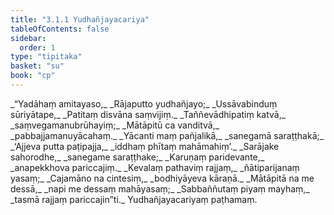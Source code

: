 ```yaml
---
title: "3.1.1 Yudhañjayacariya"
tableOfContents: false
sidebar:
  order: 1
type: "tipitaka"
basket: "su"
book: "cp"
---
```



<DynamicBreadcrumb />

<Division number="1" book="cp" bookNo="21" page="408">

<Paragraph number="269" type="verses" book="cp">
_“Yadāhaṃ amitayaso,_  
_Rājaputto yudhañjayo;_  
_Ussāvabinduṃ sūriyātape,_  
_Patitaṃ disvāna saṃvijiṃ._  

</Paragraph>

</Division>
<Division number="2" book="cp" bookNo="21" page="408">

<Paragraph number="270" type="verses" book="cp">
_Taññevādhipatiṃ katvā,_  
_saṃvegamanubrūhayiṃ;_  
_Mātāpitū ca vanditvā,_  
_pabbajjamanuyācahaṃ._  

</Paragraph>

</Division>
<Division number="3" book="cp" bookNo="21" page="408">

<Paragraph number="271" type="verses" book="cp">
_Yācanti maṃ pañjalikā,_  
_sanegamā saraṭṭhakā;_  
_‘Ajjeva putta paṭipajja,_  
_iddhaṃ phītaṃ mahāmahiṃ’._  

</Paragraph>

</Division>
<Division number="4" book="cp" bookNo="21" page="408">

<Paragraph number="272" type="verses" book="cp">
_Sarājake sahorodhe,_  
_sanegame saraṭṭhake;_  
_Karuṇaṃ paridevante,_  
_anapekkhova pariccajiṃ._  

</Paragraph>

</Division>
<Division number="5" book="cp" bookNo="21" page="408">

<Paragraph number="273" type="verses" book="cp">
_Kevalaṃ pathaviṃ rajjaṃ,_  
_ñātiparijanaṃ yasaṃ;_  
_Cajamāno na cintesiṃ,_  
_bodhiyāyeva kāraṇā._  

</Paragraph>

</Division>
<Division number="6" book="cp" bookNo="21" page="408">

<Paragraph number="274" type="verses" book="cp">
_Mātāpitā na me dessā,_  
_napi me dessaṃ mahāyasaṃ;_  
_Sabbaññutaṃ piyaṃ mayhaṃ,_  
_tasmā rajjaṃ pariccajin”ti._  


</Paragraph>
</Division>

<Paragraph number="275" type="center" book="cp">
Yudhañjayacariyaṃ paṭhamaṃ.
</Paragraph>